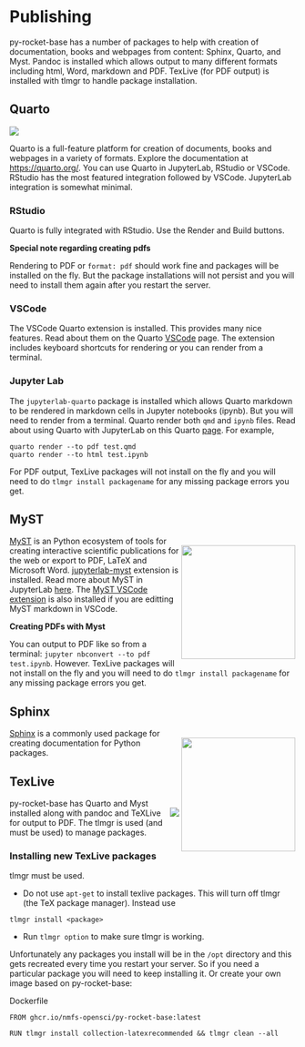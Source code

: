 # Publishing

py-rocket-base has a number of packages to help with creation of documentation, books and webpages from content: Sphinx, Quarto, and Myst. Pandoc is installed which allows output to many different formats including html, Word, markdown and PDF. TexLive (for PDF output) is installed with tlmgr to handle package installation.

## Quarto

![](assets/quarto-illustration.png)

Quarto is a full-feature platform for creation of documents, books and webpages in a variety of formats. Explore the documentation at [https://quarto.org/](https://quarto.org/). You can use Quarto in JupyterLab, RStudio or VSCode. RStudio has the most featured integration followed by VSCode. JupyterLab integration is somewhat minimal.

### RStudio

Quarto is fully integrated with RStudio. Use the Render and Build buttons.

**Special note regarding creating pdfs**

Rendering to PDF or `format: pdf` should work fine and packages will be installed on the fly. But the package installations will not persist and you will need to install them again after you restart the server.

### VSCode

The VSCode Quarto extension is installed. This provides many nice features. Read about them on the Quarto [VSCode](https://quarto.org/docs/tools/vscode.html) page. The extension includes keyboard shortcuts for rendering or you can render from a terminal.

### Jupyter Lab

The `jupyterlab-quarto` package is installed which allows Quarto markdown to be rendered in markdown cells in Jupyter notebooks (ipynb). But you will need to render from a terminal. Quarto render both `qmd` and `ipynb` files. Read about using Quarto with JupyterLab on this Quarto [page](https://quarto.org/docs/tools/jupyter-lab.html). For example,

```
quarto render --to pdf test.qmd
quarto render --to html test.ipynb
```

For PDF output, TexLive packages will not install on the fly and you will need to do `tlmgr install packagename` for any missing package errors you get.

## MyST

<div>
<div style="float: right; position: relative; top: 0px; padding: 2px;">
![](assets/myst.svg){width=200px}
</div>

[MyST](https://mystmd.org/) is an Python ecosystem of tools for creating interactive scientific publications for the web or export to PDF, LaTeX and Microsoft Word. [jupyterlab-myst](https://jupyter-book.github.io/jupyterlab-myst/) extension is installed. Read more about MyST in JupyterLab [here](https://mystmd.org/guide/quickstart-jupyter-lab-myst). The [MyST VSCode extension](https://marketplace.visualstudio.com/items?itemName=ExecutableBookProject.myst-highlight) is also installed if you are editting MyST markdown in VSCode.
</div>

**Creating PDFs with Myst**

You can output to PDF like so from a terminal: `jupyter nbconvert --to pdf test.ipynb`.
However. TexLive packages will not install on the fly and you will need to do `tlmgr install packagename` for any missing package errors you get.

## Sphinx

<div>
<div style="float: right; position: relative; top: 0px; padding: 2px;">
![](assets/sphinx.png){width=200px}
</div>

[Sphinx](https://www.sphinx-doc.org/en/master/) is a commonly used package for creating documentation for Python packages.
</div>

## TexLive

<div>
<div style="float: right; position: relative; top: 0px; padding: 2px;">
![](assets/texlive.png)
</div>

py-rocket-base has Quarto and Myst installed along with pandoc and TeXLive for output to PDF. The tlmgr is used (and must be used) to manage packages. 

</div>


### Installing new TexLive packages

tlmgr must be used.

* Do not use `apt-get` to install texlive packages. This will turn off tlmgr (the TeX package manager). Instead use
```
tlmgr install <package>
```
* Run `tlmgr option` to make sure tlmgr is working.

Unfortunately any packages you install will be in the `/opt` directory and this gets recreated every time you restart your server. So if you need a
particular package you will need to keep installing it. Or create your own image based on py-rocket-base:

Dockerfile
```
FROM ghcr.io/nmfs-opensci/py-rocket-base:latest

RUN tlmgr install collection-latexrecommended && tlmgr clean --all
```

